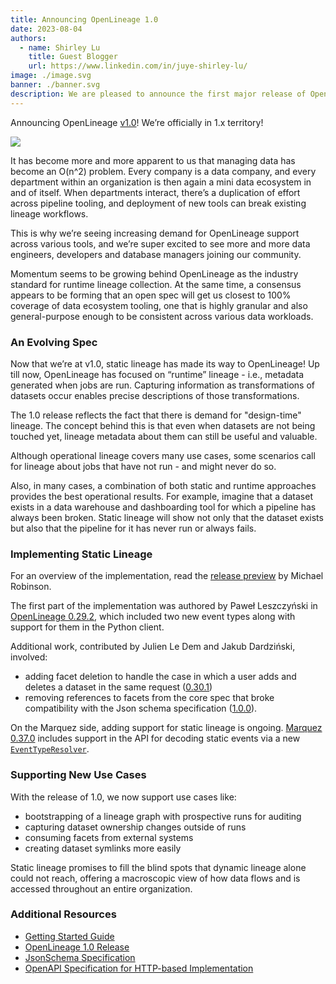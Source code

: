 ```yaml
---
title: Announcing OpenLineage 1.0
date: 2023-08-04
authors: 
  - name: Shirley Lu
    title: Guest Blogger
    url: https://www.linkedin.com/in/juye-shirley-lu/
image: ./image.svg
banner: ./banner.svg
description: We are pleased to announce the first major release of OpenLineage. This release completes the first version of a new static lineage feature.
---
```


Announcing OpenLineage [v1.0](https://github.com/OpenLineage/OpenLineage/releases/tag/1.0.0)! We’re officially in 1.x territory!

![](./banner.svg#banner)

<!--truncate-->

It has become more and more apparent to us that managing data has become an O(n^2) problem. Every company is a data company, and every department within an organization is then again a mini data ecosystem in and of itself.  When departments interact, there’s a duplication of effort across pipeline tooling, and deployment of new tools can break existing lineage workflows. 

This is why we’re seeing increasing demand for OpenLineage support across various tools, and we’re super excited to see more and more data engineers, developers and database managers joining our community. 

Momentum seems to be growing behind OpenLineage as the industry standard for runtime lineage collection. At the same time, a consensus appears to be forming that an open spec will get us closest to 100% coverage of data ecosystem tooling, one that is highly granular and also general-purpose enough to be consistent across various data workloads.

### An Evolving Spec

Now that we’re at v1.0, static lineage has made its way to OpenLineage! Up till now, OpenLineage has focused on “runtime” lineage - i.e., metadata generated when jobs are run. Capturing information as transformations of datasets occur enables precise descriptions of those transformations. 

The 1.0 release reflects the fact that there is demand for "design-time" lineage. The concept behind this is that even when datasets are not being touched yet, lineage metadata about them can still be useful and valuable.

Although operational lineage covers many use cases, some scenarios call for lineage about jobs that have not run - and might never do so. 

Also, in many cases, a combination of both static and runtime approaches provides the best operational results. For example, imagine that a dataset exists in a data warehouse and dashboarding tool for which a pipeline has always been broken. Static lineage will show not only that the dataset exists but also that the pipeline for it has never run or always fails.  


### Implementing Static Lineage

For an overview of the implementation, read the [release preview](static-lineage) by Michael Robinson.

The first part of the implementation was authored by Paweł Leszczyński in [OpenLineage 0.29.2](https://github.com/OpenLineage/OpenLineage/releases/tag/0.29.2), which included two new event types along with support for them in the Python client.

Additional work, contributed by Julien Le Dem and Jakub Dardziński, involved:
- adding facet deletion to handle the case in which a user adds and deletes a dataset in the same request ([0.30.1](https://github.com/OpenLineage/OpenLineage/releases/tag/0.30.1))
- removing references to facets from the core spec that broke compatibility with the Json schema specification ([1.0.0](https://github.com/OpenLineage/OpenLineage/releases/tag/1.0.0)).

On the Marquez side, adding support for static lineage is ongoing. [Marquez 0.37.0](https://github.com/MarquezProject/marquez/releases/tag/0.37.0) includes support in the API for decoding static events via a new [`EventTypeResolver`](https://github.com/MarquezProject/marquez/pull/2495).

### Supporting New Use Cases

With the release of 1.0, we now support use cases like:

- bootstrapping of a lineage graph with prospective runs for auditing
- capturing dataset ownership changes outside of runs
- consuming facets from external systems
- creating dataset symlinks more easily

Static lineage promises to fill the blind spots that dynamic lineage alone could not reach, offering a macroscopic view of how data flows and is accessed throughout an entire organization.

### Additional Resources

* [Getting Started Guide](../getting-started)
* [OpenLineage 1.0 Release](https://github.com/OpenLineage/OpenLineage/releases/tag/1.0.0)
* [JsonSchema Specification](https://github.com/OpenLineage/OpenLineage/tree/main/spec/OpenLineage.json)
* [OpenAPI Specification for HTTP-based Implementation](https://openlineage.io/apidocs/openapi/)  